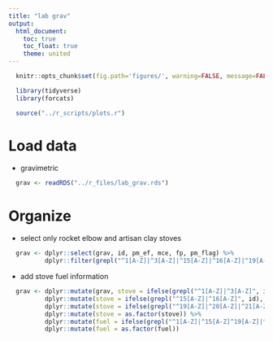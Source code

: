 ```yaml
---
title: "lab grav"
output:
  html_document:
    toc: true
    toc_float: true
    theme: united
---
```


```r
  knitr::opts_chunk$set(fig.path='figures/', warning=FALSE, message=FALSE, cache=TRUE)
```

```r
  library(tidyverse)
  library(forcats)
```

```r
  source("../r_scripts/plots.r")
```

# Load data

* gravimetric

```r
  grav <- readRDS("../r_files/lab_grav.rds")
```

# Organize

* select only rocket elbow and artisan clay stoves

```r
  grav <- dplyr::select(grav, id, pm_ef, mce, fp, pm_flag) %>%
          dplyr::filter(grepl("^1[A-Z]|^3[A-Z]|^15[A-Z]|^16[A-Z]|^19[A-Z]|^20[A-Z]|^21[A-Z]", id))
```

* add stove fuel information 

```r
  grav <- dplyr::mutate(grav, stove = ifelse(grepl("^1[A-Z]|^3[A-Z]", id), "Three stone fire", "")) %>%
          dplyr::mutate(stove = ifelse(grepl("^15[A-Z]|^16[A-Z]", id), "Clay ring", stove)) %>%
          dplyr::mutate(stove = ifelse(grepl("^19[A-Z]|^20[A-Z]|^21[A-Z]", id), "Rocket elbow", stove)) %>%
          dplyr::mutate(stove = as.factor(stove)) %>%
          dplyr::mutate(fuel = ifelse(grepl("^1[A-Z]|^15[A-Z]^19[A-Z]|^21[A-Z]", id), "Douglas fir", "Eucalyptus")) %>%
          dplyr::mutate(fuel = as.factor(fuel))
```
